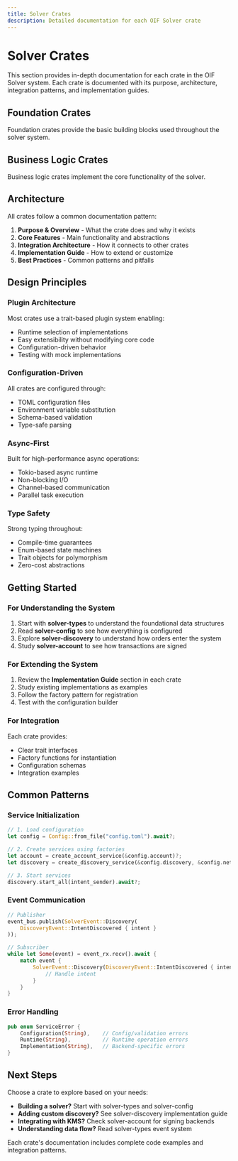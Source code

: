 ```yaml
---
title: Solver Crates
description: Detailed documentation for each OIF Solver crate
---
```


# Solver Crates

This section provides in-depth documentation for each crate in the OIF Solver system. Each crate is documented with its purpose, architecture, integration patterns, and implementation guides.

## Foundation Crates

Foundation crates provide the basic building blocks used throughout the solver system.

<Cards>
  <Card title="solver-types" href="/docs/solvers/crates/solver-types" description="Foundational type system and shared data structures" />
  <Card title="solver-config" href="/docs/solvers/crates/solver-config" description="Configuration management and validation" />
  <Card title="solver-core" href="/docs/solvers/crates/solver-core" description="Orchestration engine of the OIF Solver system" />
</Cards>

## Business Logic Crates

Business logic crates implement the core functionality of the solver.

<Cards>
  <Card title="solver-account" href="/docs/solvers/crates/solver-account" description="Cryptographic account management and signing operations" />
  <Card title="solver-discovery" href="/docs/solvers/crates/solver-discovery" description="Intent discovery from on-chain events and HTTP APIs" />
  <Card title="solver-pricing" href="/docs/solvers/crates/solver-pricing" description="Pricing strategies and calculations" />
</Cards>

## Architecture

All crates follow a common documentation pattern:

1. **Purpose & Overview** - What the crate does and why it exists
2. **Core Features** - Main functionality and abstractions
3. **Integration Architecture** - How it connects to other crates
4. **Implementation Guide** - How to extend or customize
5. **Best Practices** - Common patterns and pitfalls

## Design Principles

### Plugin Architecture

Most crates use a trait-based plugin system enabling:
- Runtime selection of implementations
- Easy extensibility without modifying core code
- Configuration-driven behavior
- Testing with mock implementations

### Configuration-Driven

All crates are configured through:
- TOML configuration files
- Environment variable substitution
- Schema-based validation
- Type-safe parsing

### Async-First

Built for high-performance async operations:
- Tokio-based async runtime
- Non-blocking I/O
- Channel-based communication
- Parallel task execution

### Type Safety

Strong typing throughout:
- Compile-time guarantees
- Enum-based state machines
- Trait objects for polymorphism
- Zero-cost abstractions

## Getting Started

### For Understanding the System

1. Start with **solver-types** to understand the foundational data structures
2. Read **solver-config** to see how everything is configured
3. Explore **solver-discovery** to understand how orders enter the system
4. Study **solver-account** to see how transactions are signed

### For Extending the System

1. Review the **Implementation Guide** section in each crate
2. Study existing implementations as examples
3. Follow the factory pattern for registration
4. Test with the configuration builder

### For Integration

Each crate provides:
- Clear trait interfaces
- Factory functions for instantiation
- Configuration schemas
- Integration examples

## Common Patterns

### Service Initialization

```rust
// 1. Load configuration
let config = Config::from_file("config.toml").await?;

// 2. Create services using factories
let account = create_account_service(&config.account)?;
let discovery = create_discovery_service(&config.discovery, &config.networks)?;

// 3. Start services
discovery.start_all(intent_sender).await?;
```

### Event Communication

```rust
// Publisher
event_bus.publish(SolverEvent::Discovery(
    DiscoveryEvent::IntentDiscovered { intent }
));

// Subscriber
while let Some(event) = event_rx.recv().await {
    match event {
        SolverEvent::Discovery(DiscoveryEvent::IntentDiscovered { intent }) => {
            // Handle intent
        }
    }
}
```

### Error Handling

```rust
pub enum ServiceError {
    Configuration(String),    // Config/validation errors
    Runtime(String),          // Runtime operation errors
    Implementation(String),   // Backend-specific errors
}
```

## Next Steps

Choose a crate to explore based on your needs:

- **Building a solver?** Start with solver-types and solver-config
- **Adding custom discovery?** See solver-discovery implementation guide
- **Integrating with KMS?** Check solver-account for signing backends
- **Understanding data flow?** Read solver-types event system

Each crate's documentation includes complete code examples and integration patterns.


